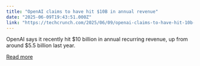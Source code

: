 ```yaml
---
title: "OpenAI claims to have hit $10B in annual revenue"
date: "2025-06-09T19:43:51.000Z"
link: "https://techcrunch.com/2025/06/09/openai-claims-to-have-hit-10b-in-annual-revenue/"
---
```


OpenAI says it recently hit $10 billion in annual recurring revenue, up from around $5.5 billion last year. 

[Read more](https://techcrunch.com/2025/06/09/openai-claims-to-have-hit-10b-in-annual-revenue/)
